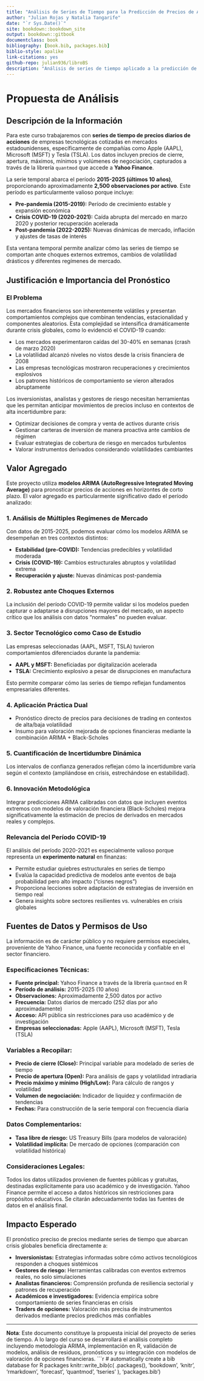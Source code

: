 ```yaml
--- 
title: "Análisis de Series de Tiempo para la Predicción de Precios de Acciones"
author: "Julian Rojas y Natalia Tangarife"
date: "`r Sys.Date()`"
site: bookdown::bookdown_site
output: bookdown::gitbook
documentclass: book
bibliography: [book.bib, packages.bib]
biblio-style: apalike
link-citations: yes
github-repo: julian936/libroBS
description: "Análisis de series de tiempo aplicado a la predicción de precios de acciones y su integración con modelos de valoración de opciones financieras."
---
```


# Propuesta de Análisis {-}

## Descripción de la Información

Para este curso trabajaremos con **series de tiempo de precios diarios de acciones** de empresas tecnológicas cotizadas en mercados estadounidenses, específicamente de compañías como Apple (AAPL), Microsoft (MSFT) y Tesla (TSLA). Los datos incluyen precios de cierre, apertura, máximos, mínimos y volúmenes de negociación, capturados a través de la librería `quantmod` que accede a **Yahoo Finance**.

La serie temporal abarca el período **2015-2025 (últimos 10 años)**, proporcionando aproximadamente **2,500 observaciones por activo**. Este período es particularmente valioso porque incluye:

* **Pre-pandemia (2015-2019):** Período de crecimiento estable y expansión económica
* **Crisis COVID-19 (2020-2021):** Caída abrupta del mercado en marzo 2020 y posterior recuperación acelerada
* **Post-pandemia (2022-2025):** Nuevas dinámicas de mercado, inflación y ajustes de tasas de interés

Esta ventana temporal permite analizar cómo las series de tiempo se comportan ante choques externos extremos, cambios de volatilidad drásticos y diferentes regímenes de mercado.

## Justificación e Importancia del Pronóstico

### El Problema

Los mercados financieros son inherentemente volátiles y presentan comportamientos complejos que combinan tendencias, estacionalidad y componentes aleatorios. Esta complejidad se intensifica dramáticamente durante crisis globales, como lo evidenció el COVID-19 cuando:

* Los mercados experimentaron caídas del 30-40% en semanas (crash de marzo 2020)
* La volatilidad alcanzó niveles no vistos desde la crisis financiera de 2008
* Las empresas tecnológicas mostraron recuperaciones y crecimientos explosivos
* Los patrones históricos de comportamiento se vieron alterados abruptamente

Los inversionistas, analistas y gestores de riesgo necesitan herramientas que les permitan anticipar movimientos de precios incluso en contextos de alta incertidumbre para:

* Optimizar decisiones de compra y venta de activos durante crisis
* Gestionar carteras de inversión de manera proactiva ante cambios de régimen
* Evaluar estrategias de cobertura de riesgo en mercados turbulentos
* Valorar instrumentos derivados considerando volatilidades cambiantes

## Valor Agregado

Este proyecto utiliza **modelos ARIMA (AutoRegressive Integrated Moving Average)** para pronosticar precios de acciones en horizontes de corto plazo. El valor agregado es particularmente significativo dado el período analizado:

### 1. Análisis de Múltiples Regímenes de Mercado

Con datos de 2015-2025, podemos evaluar cómo los modelos ARIMA se desempeñan en tres contextos distintos:

* **Estabilidad (pre-COVID):** Tendencias predecibles y volatilidad moderada
* **Crisis (COVID-19):** Cambios estructurales abruptos y volatilidad extrema
* **Recuperación y ajuste:** Nuevas dinámicas post-pandemia

### 2. Robustez ante Choques Externos

La inclusión del período COVID-19 permite validar si los modelos pueden capturar o adaptarse a disrupciones mayores del mercado, un aspecto crítico que los análisis con datos "normales" no pueden evaluar.

### 3. Sector Tecnológico como Caso de Estudio

Las empresas seleccionadas (AAPL, MSFT, TSLA) tuvieron comportamientos diferenciados durante la pandemia:

* **AAPL y MSFT:** Beneficiadas por digitalización acelerada
* **TSLA:** Crecimiento explosivo a pesar de disrupciones en manufactura

Esto permite comparar cómo las series de tiempo reflejan fundamentos empresariales diferentes.

### 4. Aplicación Práctica Dual

* Pronóstico directo de precios para decisiones de trading en contextos de alta/baja volatilidad
* Insumo para valoración mejorada de opciones financieras mediante la combinación ARIMA + Black-Scholes

### 5. Cuantificación de Incertidumbre Dinámica

Los intervalos de confianza generados reflejan cómo la incertidumbre varía según el contexto (ampliándose en crisis, estrechándose en estabilidad).

### 6. Innovación Metodológica

Integrar predicciones ARIMA calibradas con datos que incluyen eventos extremos con modelos de valoración financiera (Black-Scholes) mejora significativamente la estimación de precios de derivados en mercados reales y complejos.

### Relevancia del Período COVID-19

El análisis del período 2020-2021 es especialmente valioso porque representa un **experimento natural** en finanzas:

* Permite estudiar quiebres estructurales en series de tiempo
* Evalúa la capacidad predictiva de modelos ante eventos de baja probabilidad pero alto impacto ("cisnes negros")
* Proporciona lecciones sobre adaptación de estrategias de inversión en tiempo real
* Genera insights sobre sectores resilientes vs. vulnerables en crisis globales

## Fuentes de Datos y Permisos de Uso

La información es de carácter público y no requiere permisos especiales, proveniente de Yahoo Finance, una fuente reconocida y confiable en el sector financiero.

### Especificaciones Técnicas:

* **Fuente principal:** Yahoo Finance a través de la librería `quantmod` en R
* **Período de análisis:** 2015-2025 (10 años)
* **Observaciones:** Aproximadamente 2,500 datos por activo
* **Frecuencia:** Datos diarios de mercado (252 días por año aproximadamente)
* **Acceso:** API pública sin restricciones para uso académico y de investigación
* **Empresas seleccionadas:** Apple (AAPL), Microsoft (MSFT), Tesla (TSLA)

### Variables a Recopilar:

* **Precio de cierre (Close):** Principal variable para modelado de series de tiempo
* **Precio de apertura (Open):** Para análisis de gaps y volatilidad intradiaria
* **Precio máximo y mínimo (High/Low):** Para cálculo de rangos y volatilidad
* **Volumen de negociación:** Indicador de liquidez y confirmación de tendencias
* **Fechas:** Para construcción de la serie temporal con frecuencia diaria

### Datos Complementarios:

* **Tasa libre de riesgo:** US Treasury Bills (para modelos de valoración)
* **Volatilidad implícita:** De mercado de opciones (comparación con volatilidad histórica)

### Consideraciones Legales:

Todos los datos utilizados provienen de fuentes públicas y gratuitas, destinadas explícitamente para uso académico y de investigación. Yahoo Finance permite el acceso a datos históricos sin restricciones para propósitos educativos. Se citarán adecuadamente todas las fuentes de datos en el análisis final.

## Impacto Esperado

El pronóstico preciso de precios mediante series de tiempo que abarcan crisis globales beneficia directamente a:

* **Inversionistas:** Estrategias informadas sobre cómo activos tecnológicos responden a choques sistémicos
* **Gestores de riesgo:** Herramientas calibradas con eventos extremos reales, no solo simulaciones
* **Analistas financieros:** Comprensión profunda de resiliencia sectorial y patrones de recuperación
* **Académicos e investigadores:** Evidencia empírica sobre comportamiento de series financieras en crisis
* **Traders de opciones:** Valoración más precisa de instrumentos derivados mediante precios predichos más confiables

---

**Nota**: Este documento constituye la propuesta inicial del proyecto de series de tiempo. A lo largo del curso se desarrollará el análisis completo incluyendo metodología ARIMA, implementación en R, validación de modelos, análisis de residuos, pronósticos y su integración con modelos de valoración de opciones financieras.
```r
# automatically create a bib database for R packages
knitr::write_bib(c(
  .packages(), 'bookdown', 'knitr', 'rmarkdown', 'forecast', 'quantmod', 'tseries'
), 'packages.bib')
